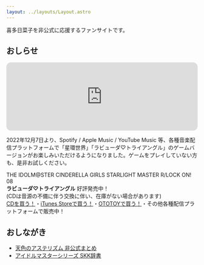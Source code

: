 ```yaml
---
layout: ../layouts/Layout.astro
---
```



喜多日菜子を非公式に応援するファンサイトです。

## おしらせ

<iframe
  style="border-radius:12px"
  src="https://open.spotify.com/embed/artist/2vt14z5D4k4C2dn909q2mk?utm_source=generator"
  width="100%"
  height="180"
  frameBorder="0"
  allowfullscreen=""
  allow="autoplay; clipboard-write; encrypted-media; fullscreen; picture-in-picture"
  loading="lazy"
></iframe>

2022年12月7日より、Spotify / Apple Music / YouTube Music 等、各種音楽配信プラットフォームで「星環世界」「ラビューダ♡トライアングル」のゲームバージョンがお楽しみいただけるようになりました。ゲームをプレイしていない方も、是非お試しください。

<YouTube id="DOOGHG3EeZU" />

THE IDOLM@STER CINDERELLA GIRLS STARLIGHT MASTER R/LOCK ON! 08  
**ラビューダ♡トライアングル** 好評発売中！  
(CDは音源の不備に伴う交換に伴い、在庫がない場合があります)  
[CDを買う！](https://imas.lnk.to/RLOCKON-08-CD)・[iTunes Storeで買う！](https://music.apple.com/jp/album/%E3%83%A9%E3%83%93%E3%83%A5%E3%83%BC%E3%83%80-%E3%83%88%E3%83%A9%E3%82%A4%E3%82%A2%E3%83%B3%E3%82%B0%E3%83%AB-m-ster-version/1643060573?i=1643060574)・[OTOTOYで買う！](https://ototoy.jp/_/default/p/1357093)・その他各種配信プラットフォームで販売中！

## おしながき

- <a href="/aasterism" rel="prefetch">天色のアステリズム 非公式まとめ</a>
- <a href="/dict" rel="prefetch">アイドルマスターシリーズ SKK辞書</a>

